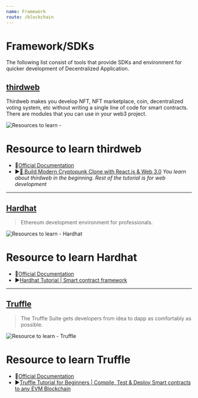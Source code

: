 ```yaml
---
name: Framework
route: /blockchain
---
```


# Framework/SDKs

The following list consist of tools that provide SDKs and environment for quicker development of Decentralized Application.

## [thirdweb](https://thirdweb.com/)

Thirdweb makes you develop NFT, NFT marketplace, coin, decentralized voting system, etc without writing a single line of code for smart contracts. There are modules that you can use in your web3 project.

![Resources to learn - ](https://dev-to-uploads.s3.amazonaws.com/uploads/articles/eypsefsumpi51kqgg0jh.jpg)

# Resource to learn thirdweb

- 📄[Official Documentation](https://portal.thirdweb.com/learn)
- ▶️[🔴 Build Modern Cryptopunk Clone with React.js & Web 3.0](https://www.youtube.com/watch?v=hhZtiytNaBQ&t=6622s)
  _You learn about thirdweb in the beginning. Rest of the tutorial is for web development_

---

## [Hardhat](https://hardhat.org/)

> Ethereum development environment for professionals.

![Resources to learn - Hardhat](https://dev-to-uploads.s3.amazonaws.com/uploads/articles/4vzqcf7pi7pkxqxuvlba.jpg)

# Resource to learn Hardhat

- 📄[Official Documentation](https://hardhat.org/getting-started/)
- ▶️[Hardhat Tutorial | Smart contract framework](https://www.youtube.com/watch?v=9Qpi80dQsGU)

---

## [Truffle](https://trufflesuite.com/)

> The Truffle Suite gets developers from idea to dapp as comfortably as possible.

![Resource to learn - Truffle](https://dev-to-uploads.s3.amazonaws.com/uploads/articles/k56ficzsmjrp8s5e5nlu.jpg)

# Resource to learn Truffle

- 📄[Official Documentation](https://trufflesuite.com/docs/index.html)
- ▶️[Truffle Tutorial for Beginners | Compile, Test & Deploy Smart contracts to any EVM Blockchain
  ](https://www.youtube.com/watch?v=62f757RVEvU)

